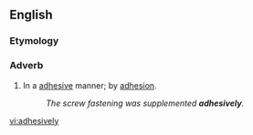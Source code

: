 ==English==

===Etymology===
{{suffix|adhesive|ly}}

===Adverb===
{{en-adv}}

# In a [[adhesive]] manner; by [[adhesion]].
#: ''The screw fastening was supplemented '''adhesively'''.''

[[vi:adhesively]]